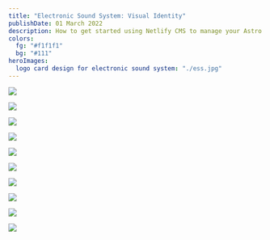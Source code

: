 ```yaml
---
title: "Electronic Sound System: Visual Identity"
publishDate: 01 March 2022
description: How to get started using Netlify CMS to manage your Astro site’s content
colors:
  fg: "#f1f1f1"
  bg: "#111"
heroImages:
  logo card design for electronic sound system: "./ess.jpg"
---
```


![](<./Frame 52ess.jpg>)

![](<./Instagram post - 1.jpg>)

![](<./Instagram post - 2ess.jpg>)

![](<./Instagram post - 3ess.jpg>)

![](<./Instagram post - 4ess.jpg>)

![](<./Instagram post - 16ess.jpg>)

![](<./Frame 32ess.jpg>)

![](./logoess.png)

![](./banneress.png)

![](./asdasdasda2.jpg)